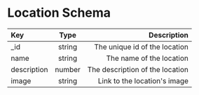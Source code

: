 # Location Schema

| Key         |  Type  |                     Description |
| :---------- | :----: | ------------------------------: |
| \_id        | string |   The unique id of the location |
| name        | string |        The name of the location |
| description | number | The description of the location |
| image       | string |    Link to the location's image |
